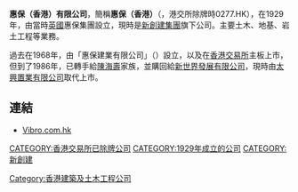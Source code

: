 '''惠保（香港）有限公司'''，簡稱'''惠保（香港）'''（'''{{lang-en|Vibro (H.K.) Limited}}'''，港交所除牌時0277.HK），在1929年，由當時[[英國|英國]]惠保集團設立，現時是[[新創建集團|新創建集團]]旗下公司。主要土木、地基、岩土工程等業務。

過去在1968年，由「惠保建業有限公司」（'''{{lang-en|Vibro (Holdings) Limited}}'''）設立，以及在[[香港交易所|香港交易所]]主板上市，但到了1986年，已轉手給[[陳海壽|陳海壽]]家族，並購回給[[新世界發展有限公司|新世界發展有限公司]]，現時由[[太興置業有限公司|太興置業有限公司]]取代上市。

==連結==
*[https://web.archive.org/web/20180807151338/https://www.vibro.com.hk/ Vibro.com.hk]

{{新世界發展}}

[[CATEGORY:香港交易所已除牌公司|CATEGORY:香港交易所已除牌公司]]
[[Category:香港建築及土木工程公司|Category:香港建築及土木工程公司]]
[[CATEGORY:1929年成立的公司|CATEGORY:1929年成立的公司]]
[[CATEGORY:新創建|CATEGORY:新創建]]